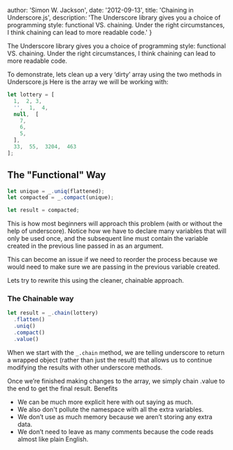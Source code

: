 
  author: 'Simon W. Jackson',
  date: '2012-09-13',
  title: 'Chaining in Underscore.js',
  description: 'The Underscore library gives you a choice of programming style: functional VS. chaining. Under the right circumstances, I think chaining can lead to more readable code.'
}


The Underscore library gives you a choice of programming style: functional VS. chaining. Under the right circumstances, I think chaining can lead to more readable code.

To demonstrate, lets clean up a very ‘dirty’ array using the two methods in Underscore.js Here is the array we will be working with:

```js
let lottery = [  
  1,  2, 3,
  '',  1,  4,
  null,  [
    7,
    6,
    5,
  ],
  33,  55,  3204,  463
];
```
    

The "Functional" Way
--------------------


```js
let unique = _.uniq(flattened);  
let compacted = _.compact(unique);

let result = compacted;  
```

This is how most beginners will approach this problem (with or without the help of underscore). Notice how we have to declare many variables that will only be used once, and the subsequent line must contain the variable created in the previous line passed in as an argument.

This can become an issue if we need to reorder the process because we would need to make sure we are passing in the previous variable created.

Lets try to rewrite this using the cleaner, chainable approach.

### The Chainable way

```js
let result = _.chain(lottery)  
  .flatten()
  .uniq()
  .compact()
  .value()
```

When we start with the `_.chain` method, we are telling underscore to return a wrapped object (rather than just the result) that allows us to continue modifying the results with other underscore methods.

Once we’re finished making changes to the array, we simply chain .value to the end to get the final result. Benefits

*   We can be much more explicit here with out saying as much.
*   We also don't pollute the namespace with all the extra variables.
*   We don’t use as much memory because we aren’t storing any extra data.
*   We don’t need to leave as many comments because the code reads almost like plain English.
